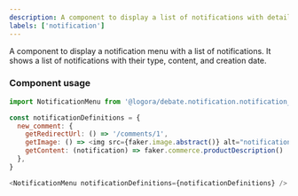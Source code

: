 ```yaml
---
description: A component to display a list of notifications with details and actions.
labels: ['notification']
---
```


A component to display a notification menu with a list of notifications.
It shows a list of notifications with their type, content, and creation date.

### Component usage

```js
import NotificationMenu from '@logora/debate.notification.notification_menu';
```

```js
const notificationDefinitions = {
  new_comment: {
    getRedirectUrl: () => '/comments/1',
    getImage: () => <img src={faker.image.abstract()} alt="notification-image" />,
    getContent: (notification) => faker.commerce.productDescription()
  },
}

<NotificationMenu notificationDefinitions={notificationDefinitions} />
```